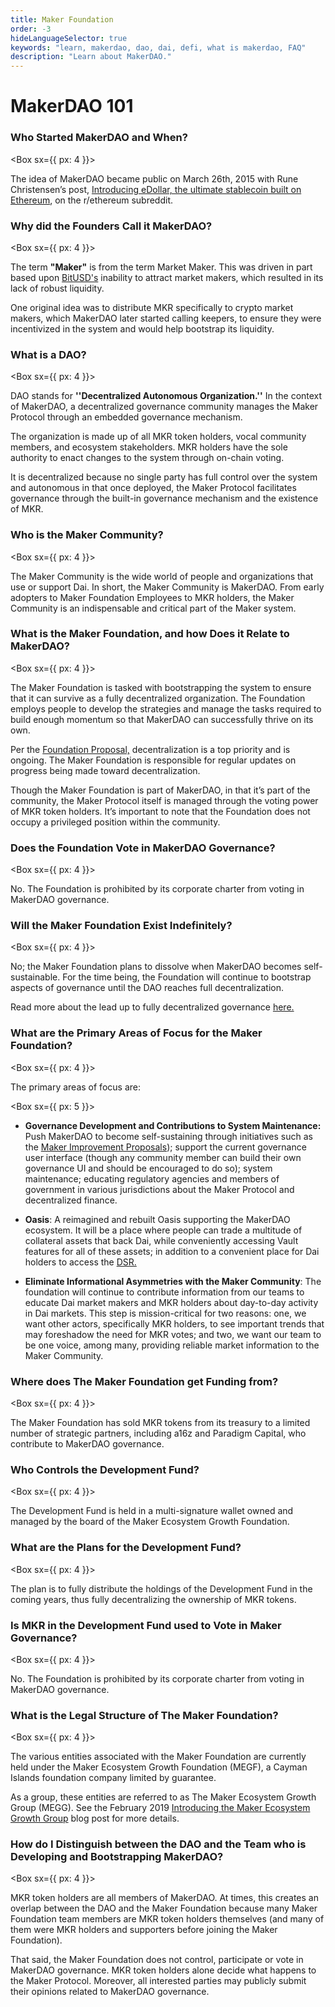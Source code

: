 ```yaml
---
title: Maker Foundation
order: -3
hideLanguageSelector: true
keywords: "learn, makerdao, dao, dai, defi, what is makerdao, FAQ"
description: "Learn about MakerDAO."
---
```


# MakerDAO 101

### Who Started MakerDAO and When?

<Box sx={{ px: 4 }}>

The idea of MakerDAO became public on March 26th, 2015 with Rune Christensen’s post, [Introducing eDollar, the ultimate stablecoin built on Ethereum](reddit.com/r/ethereum/comments/30f98i/introducing_edollar_the_ultimate_stablecoin_built/), on the r/ethereum subreddit.

</Box>


### Why did the Founders Call it MakerDAO?

<Box sx={{ px: 4 }}>

The term **"Maker"** is from the term Market Maker. This was driven in part based upon [BitUSD's](https://web.archive.org/web/20200426202839/https://bitshares.org/technology/price-stable-cryptocurrencies/) inability to attract market makers, which resulted in its lack of robust liquidity. 

One original idea was to distribute MKR specifically to crypto market makers, which MakerDAO later started calling keepers, to ensure they were incentivized in the system and would help bootstrap its liquidity.

</Box>

### What is a DAO?

<Box sx={{ px: 4 }}>

DAO stands for **''Decentralized Autonomous Organization.''** In the context of MakerDAO, a decentralized governance community manages the Maker Protocol through an embedded governance mechanism.

The organization is made up of all MKR token holders, vocal community members, and ecosystem stakeholders. MKR holders have the sole authority to enact changes to the system through on-chain voting.

It is decentralized because no single party has full control over the system and autonomous in that once deployed, the Maker Protocol facilitates governance through the built-in governance mechanism and the existence of MKR.

</Box>

### Who is the Maker Community?

<Box sx={{ px: 4 }}>

The Maker Community is the wide world of people and organizations that use or support Dai. In short, the Maker Community is MakerDAO. From early adopters to Maker Foundation Employees to MKR holders, the Maker Community is an indispensable and critical part of the Maker system.

</Box>

### What is the Maker Foundation, and how Does it Relate to MakerDAO?

<Box sx={{ px: 4 }}>

The Maker Foundation is tasked with bootstrapping the system to ensure that it can survive as a fully decentralized organization. The Foundation employs people to develop the strategies and manage the tasks required to build enough momentum so that MakerDAO can successfully thrive on its own.

Per the [Foundation Proposal,](https://blog.makerdao.com/foundation-proposal-v2/) decentralization is a top priority and is ongoing. The Maker Foundation is responsible for regular updates on progress being made toward decentralization.

Though the Maker Foundation is part of MakerDAO, in that it’s part of the community, the Maker Protocol itself is managed through the voting power of MKR token holders. It’s important to note that the Foundation does not occupy a privileged position within the community.

</Box>

### Does the Foundation Vote in MakerDAO Governance?

<Box sx={{ px: 4 }}>

No. The Foundation is prohibited by its corporate charter from voting in MakerDAO governance.

</Box>

### Will the Maker Foundation Exist Indefinitely?

<Box sx={{ px: 4 }}>

No; the Maker Foundation plans to dissolve when MakerDAO becomes self-sustainable. For the time being, the Foundation will continue to bootstrap aspects of governance until the DAO reaches full decentralization.

Read more about the lead up to fully decentralized governance [here.](https://blog.makerdao.com/what-will-maker-governance-look-like-after-complete-decentralization/)

</Box>

### What are the Primary Areas of Focus for the Maker Foundation?

<Box sx={{ px: 4 }}>

The primary areas of focus are:

</Box>

<Box sx={{ px: 5 }}>


- **Governance Development and Contributions to System Maintenance:** Push MakerDAO to become self-sustaining through initiatives such as the [Maker Improvement Proposals](https://forum.makerdao.com/c/MIPs/14)); support the current governance user interface (though any community member can build their own governance UI and should be encouraged to do so); system maintenance; educating regulatory agencies and members of government in various jurisdictions about the Maker Protocol and decentralized finance.

- **Oasis**: A reimagined and rebuilt Oasis supporting the MakerDAO ecosystem. It will be a place where people can trade a multitude of collateral assets that back Dai, while conveniently accessing Vault features for all of these assets; in addition to a convenient place for Dai holders to access the [DSR.](https://community-development.makerdao.com/makerdao-mcd-faqs/faqs/dsr)

- **Eliminate Informational Asymmetries with the Maker Community**: The foundation will continue to contribute information from our teams to educate Dai market makers and MKR holders about day-to-day activity in Dai markets. This step is mission-critical for two reasons: one, we want other actors, specifically MKR holders, to see important trends that may foreshadow the need for MKR votes; and two, we want our team to be one voice, among many, providing reliable market information to the Maker Community.


</Box>

### Where does The Maker Foundation get Funding from?

<Box sx={{ px: 4 }}>

The Maker Foundation has sold MKR tokens from its treasury to a limited number of strategic partners, including a16z and Paradigm Capital, who contribute to MakerDAO governance.

</Box>

### Who Controls the Development Fund?

<Box sx={{ px: 4 }}>

The Development Fund is held in a multi-signature wallet owned and managed by the board of the Maker Ecosystem Growth Foundation.

</Box>

### What are the Plans for the Development Fund?

<Box sx={{ px: 4 }}>

The plan is to fully distribute the holdings of the Development Fund in the coming years, thus fully decentralizing the ownership of MKR tokens.

</Box>

### Is MKR in the Development Fund used to Vote in Maker Governance?

<Box sx={{ px: 4 }}>

No. The Foundation is prohibited by its corporate charter from voting in MakerDAO governance.

</Box>

### What is the Legal Structure of The Maker Foundation?

<Box sx={{ px: 4 }}>

The various entities associated with the Maker Foundation are currently held under the Maker Ecosystem Growth Foundation (MEGF), a Cayman Islands foundation company limited by guarantee. 

As a group, these entities are referred to as The Maker Ecosystem Growth Group (MEGG). See the February 2019 [Introducing the Maker Ecosystem Growth Group](https://blog.makerdao.com/introducing-the-maker-ecosystem-growth-group/) blog post for more details.

</Box>

### How do I Distinguish between the DAO and the Team who is Developing and Bootstrapping MakerDAO?

<Box sx={{ px: 4 }}>

MKR token holders are all members of MakerDAO. At times, this creates an overlap between the DAO and the Maker Foundation because many Maker Foundation team members are MKR token holders themselves (and many of them were MKR holders and supporters before joining the Maker Foundation).

That said, the Maker Foundation does not control, participate or vote in MakerDAO governance. MKR token holders alone decide what happens to the Maker Protocol. Moreover, all interested parties may publicly submit their opinions related to MakerDAO governance.

</Box>
